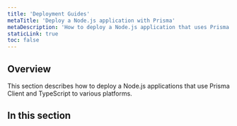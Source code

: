 ```yaml
---
title: 'Deployment Guides'
metaTitle: 'Deploy a Node.js application with Prisma'
metaDescription: 'How to deploy a Node.js application that uses Prisma Client and TypeScript to various cloud platforms.'
staticLink: true
toc: false
---
```


## Overview

This section describes how to deploy a Node.js applications that use Prisma Client and TypeScript to various platforms.

## In this section

<Subsections />
